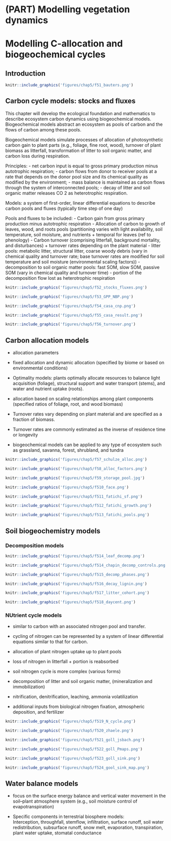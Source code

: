 # (PART) Modelling vegetation dynamics {-}

# Modelling C-allocation and biogeochemical cycles
\chaptermark{Grotwh}

## Introduction


```r
knitr::include_graphics('figures/chap5/f51_bauters.png')
```

## Carbon cycle models: stocks and fluxes


This chapter will develop the ecological foundation and mathematics to describe ecosystem carbon dynamics using biogeochemical models.
Biogeochemical models abstract an ecosystem as pools of carbon and the flows of carbon among these pools.

Biogeochemical models simulate processes of allocation of photosynthetic carbon gain to plant parts (e.g., foliage, fine root, wood), turnover of plant biomass as litterfall, transformation of litter to soil organic matter, and carbon loss during respiration.

Principles: 
- net carbon input is equal to gross primary production minus autotrophic respiration;
- carbon flows from donor to receiver pools at a rate that depends on the donor pool size and its chemical quality as modified by the environment;
- mass balance is maintained as carbon flows through the system of interconnected pools;
- decay of litter and soil organic matter releases CO 2 as heterotrophic respiration.

Models:
a system of first-order, linear differential equations to describe carbon pools and fluxes (typically time step of one day)

Pools and fluxes to be included:
- Carbon gain from gross primary production  minus autotrophic respiration
- Allocation of carbon to growth of leaves, wood, and roots pools (partitioning varies with light availability, soil temperature, soil moisture, and nutrients + temporal for leaves (ref to phenology)
- Carbon turnover (comprising litterfall, background mortality, and disturbances) + turnover rates depending on the plant material
- litter pools: metabolic litter, structural litter, coarse woody debris (vary in chemical quality and turnover rate; base turnover rates are modified for soil temperature and soil moisture (environmental scaling factors))
- decomposition to soil organic matter pools: fast SOM, slow SOM, passive SOM (vary in chemical quality and turnover time)
- portion of the decomposition flow lost as heterotrophic respiration

```r
knitr::include_graphics('figures/chap5/f52_stocks_fluxes.png')
```

```r
knitr::include_graphics('figures/chap5/f53_GPP_NBP.png')
```

```r
knitr::include_graphics('figures/chap5/f54_casa_cnp.png')
```

```r
knitr::include_graphics('figures/chap5/f55_casa_result.png')
```

```r
knitr::include_graphics('figures/chap5/f56_turnover.png')
```


## Carbon allocation models

- allocation parameters
- fixed allocation and dynamic allocation (specified by biome or based on environmental conditions)
- Optimality models: plants optimally allocate resources to balance light acquisition (foliage), structural support and water transport (stems), and water and nutrient uptake (roots).
- allocation based on scaling relationships among plant components (specified ratios of foliage, root, and wood biomass)

- Turnover rates vary depending on plant material and are specified as a fraction of biomass.
- Turnover rates are commonly estimated as the inverse of residence time or longevity

-  biogeochemical models can be applied to any type of ecosystem such as grassland, savanna, forest, shrubland, and tundra

```r
knitr::include_graphics('figures/chap5/f57_schulze_alloc.png')
```

```r
knitr::include_graphics('figures/chap5/f58_alloc_factors.png')
```

```r
knitr::include_graphics('figures/chap5/f59_storage_pool.jpg')
```

```r
knitr::include_graphics('figures/chap5/f510_face.png')
```
```r
knitr::include_graphics('figures/chap5/f511_fatichi_sf.png')
```
```r
knitr::include_graphics('figures/chap5/f512_fatichi_growth.png')
```

```r
knitr::include_graphics('figures/chap5/f513_fatichi_pools.png')
```


## Soil biogeochemistry models

### Decomposition models

```r
knitr::include_graphics('figures/chap5/f514_leaf_decomp.png')
```

```r
knitr::include_graphics('figures/chap5/f514_chapin_decomp_controls.png')
```

```r
knitr::include_graphics('figures/chap5/f515_decomp_phases.png')
```


```r
knitr::include_graphics('figures/chap5/f516_decay_lignin.png')
```

```r
knitr::include_graphics('figures/chap5/f517_litter_cohort.png')
```

```r
knitr::include_graphics('figures/chap5/f518_daycent.png')
```

### NUtrient cycle models

- similar to carbon with an associated nitrogen pool and transfer.
- cycling of nitrogen can be represented by a system of linear differential equations similar to that for carbon.

- allocation of plant nitrogen uptake  up to plant pools
- loss of nitrogen in litterfall +  portion is reabsorbed

- soil nitrogen cycle is more complex (various forms)
- decomposition of litter and soil organic matter, (mineralization and immobilization)
- nitrification, denitrification, leaching, ammonia volatilization

- additional inputs from biological nitrogen fixation, atmospheric deposition, and fertilizer


```r
knitr::include_graphics('figures/chap5/f519_N_cycle.png')
```

```r
knitr::include_graphics('figures/chap5/f520_zhaele.png')
```


```r
knitr::include_graphics('figures/chap5/f521_goll_jsbach.png')
```


```r
knitr::include_graphics('figures/chap5/f522_goll_Pmaps.png')
```


```r
knitr::include_graphics('figures/chap5/f523_goll_sink.png')
```


```r
knitr::include_graphics('figures/chap5/f524_gool_sink_map.png')
```





## Water balance models

- focus on the surface energy balance and vertical water movement in the soil–plant atmosphere system (e.g., soil moisture control of evapotranspiration)

- Specific components in terrestrial biosphere models:  
Interception, throughfall, stemflow, infiltration, surface runoff, soil water redistribution, subsurface runoff, snow melt, evaporation, transpiration, plant water uptake, stomatal conductance


